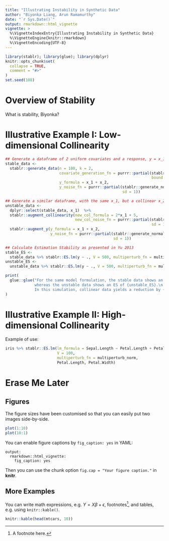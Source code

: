 ```yaml
---
title: "Illustrating Instability in Synthetic Data"
author: "Biyonka Liang, Arun Ramamurthy"
date: "`r Sys.Date()`"
output: rmarkdown::html_vignette
vignette: >
  %\VignetteIndexEntry{Illustrating Instability in Synthetic Data}
  %\VignetteEngine{knitr::rmarkdown}
  %\VignetteEncoding{UTF-8}
---
```


```r
library(stablr); library(glue); library(dplyr)
knitr::opts_chunk$set(
  collapse = TRUE,
  comment = "#>"
)
set.seed(108)
```

# Overview of Stability

What is stability, Biyonka?

# Illustrative Example I: Low-dimensional Collinearity

```r
## Generate a dataframe of 2 uniform covariates and a response, y = x_1 + x_2 + N(0, 1)
stable_data <- 
  stablr::generate_data(n = 100, k = 2, 
                        covariate_generation_fn = purrr::partial(stablr::generate_uniform_vector,
                                                                 bound = 10),
                        y_formula = x_1 + x_2,
                        y_noise_fn = purrr::partial(stablr::generate_normal_vector,
                                                    sd = 1))

## Generate a similar dataframe, with the same x_1, but a collinear x_2 = 2*x_1 + 5 + N(0, 1) and similarly computed y to above
unstable_data <- 
  dplyr::select(stable_data, x_1)  %>%
  stablr::augment_collinearity(new_col_formula = 2*x_1 + 5, 
                               new_col_noise_fn = purrr::partial(stablr::generate_normal_vector,
                                                                 sd = 1)) %>%
  stablr::augment_y(y_formula = x_1 + x_2,
                    y_noise_fn = purrr::partial(stablr::generate_normal_vector,
                                                sd = 1))

## Calculate Estimation Stability as presented in Yu 2013
stable_ES <-
  stable_data %>% stablr::ES.lm(y ~ ., V = 500, multiperturb_fn = multiperturb_norm, x_1, x_2) %>% round(5)
unstable_ES <-
  unstable_data %>% stablr::ES.lm(y ~ ., V = 500, multiperturb_fn = multiperturb_norm, x_1, x_2) %>% round(5)

print(
  glue::glue("For the same model formulation, the stable data shows an Estimation Stability of {stable_ES},\n
             whereas the unstable data shows an ES of {unstable_ES}.\n
             In this simulation, collinear data yields a reduction by {round((stable_ES - unstable_ES)/stable_ES, 4)*100} percent in Estimation Stability. ")
)
```

# Illustrative Example II: High-dimensional Collinearity

Example of use:

```r
iris %>% stablr::ES.lm(lm_formula = Sepal.Length ~ Petal.Length + Petal.Width,
                       V = 100, 
                       multiperturb_fn = multiperturb_norm,
                       Petal.Length, Petal.Width)
```


# Erase Me Later

## Figures

The figure sizes have been customised so that you can easily put two images side-by-side. 

```r
plot(1:10)
plot(10:1)
```

You can enable figure captions by `fig_caption: yes` in YAML:

    output:
      rmarkdown::html_vignette:
        fig_caption: yes

Then you can use the chunk option `fig.cap = "Your figure caption."` in **knitr**.

## More Examples

You can write math expressions, e.g. $Y = X\beta + \epsilon$, footnotes^[A footnote here.], and tables, e.g. using `knitr::kable()`.

```r
knitr::kable(head(mtcars, 10))
```
